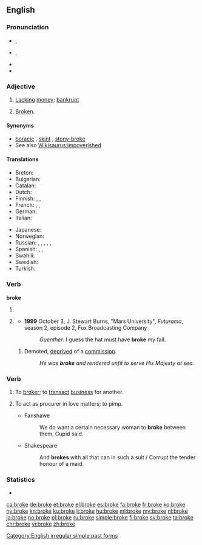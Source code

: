 ==English==

===Pronunciation===
* {{a|RP}} {{enPR|brōk}}, {{IPA|/brəʊk/|lang=en}}
* {{a|GenAm}} {{enPR|brōk}}, {{IPA|/broʊk/|lang=en}}
* {{audio|en-us-broke.ogg|Audio (US)|lang=en}}
* {{rhymes|əʊk|lang=en}}

===Adjective===
{{en-adj}}

# {{context|informal|lang=en}} [[lack|Lacking]] [[money]]; [[bankrupt]]
# {{context|informal|lang=en}} [[broken|Broken]].

====Synonyms====
* [[boracic]] {{qualifier|UK rhyming slang}}, [[skint]] {{qualifier|UK slang}}, [[stony-broke]] {{qualifier|UK slang'}}
* See also [[Wikisaurus:impoverished]]

====Translations====
{{trans-top|lacking money; bankrupt}}
* Breton: {{t+|br|kras}}
* Bulgarian: {{t+|bg|разорен}}
* Catalan: {{t|ca|pelat}}
* Dutch: {{t+|nl|blut}}
* Finnish: {{t+|fi|rahaton}}, {{t+|fi|auki}} {{qualifier|slang}}, {{t+|fi|persaukinen}} {{qualifier|somewhat vulgar}}
* French: {{t+|fr|fauché}}, {{t+|fr|à sec}} {{qualifier|invariable}}, {{qualifier|formally}} {{t+|fr|désargenté}}
* German: {{t+|de|pleite}}
* Italian: {{t|it|al verde}} {{qualifier|invariable}}
{{trans-mid}}
* Japanese: {{t|ja|すっからかん|tr=sukkarakan|sc=Jpan}}
* Norwegian: {{t+|no|blakk}}
* Russian: {{t+|ru|разориться|tr=razorívšijsja|alt=разорившийся}}, {{t+|ru|разорённый|tr=razorjónnyj}}, {{t+|ru|безденежный|tr=bezdénežnyj}}, {{t+|ru|грош|tr=bez grošá|alt=без гроша}}, {{t+|ru|обанкротиться|tr=obankróvšijsja|alt=обанкровшийся}}, {{t+|ru|мель|tr=na melí|alt=на мели}}
* Spanish: {{t+|es|pelado}}, {{t|es|sin un duro}}, {{t|es|sin un peso}}
* Swahili: {{t+|sw|msoto}}
* Swedish: {{t+|sv|pank}}
* Turkish: {{t+|tr|meteliksiz}}
{{trans-bottom}}

===Verb===
'''broke'''

# {{en-simple past of|break}}
# {{context|archaic|or|poetic|lang=en}} {{past participle of|break|lang=en}}
#* '''1999''' October 3, J. Stewart Burns, "Mars University", ''Futurama'', season 2, episode 2, Fox Broadcasting Company
#*: ''Guenther:'' I guess the hat must have '''broke''' my fall.
## {{context|nautical|lang=en}} Demoted, [[deprived]] of a [[commission]].
##: ''He was '''broke''' and rendered unfit to serve His Majesty at sea.''

===Verb===
{{en-verb|brok|es}}

# To [[broker]]; to [[transact]] [[business]] for another.
#: {{rfquotek|Brome}}
# {{context|obsolete|lang=en}} To act as procurer in love matters; to pimp.
#* Fanshawe
#*: We do want a certain necessary woman to '''broke''' between them, Cupid said.
#* Shakespeare
#*: And '''brokes''' with all that can in such a suit / Corrupt the tender honour of a maid.

===Statistics===
* {{rank|dinner|command|etc.|771|broke|waiting|political|reading}}

[[Category:English irregular simple past forms]]

[[ca:broke]]
[[de:broke]]
[[et:broke]]
[[el:broke]]
[[es:broke]]
[[fa:broke]]
[[fr:broke]]
[[ko:broke]]
[[hy:broke]]
[[kn:broke]]
[[ku:broke]]
[[li:broke]]
[[hu:broke]]
[[ml:broke]]
[[my:broke]]
[[nl:broke]]
[[ja:broke]]
[[no:broke]]
[[pl:broke]]
[[ru:broke]]
[[simple:broke]]
[[fi:broke]]
[[sv:broke]]
[[ta:broke]]
[[chr:broke]]
[[vi:broke]]
[[zh:broke]]